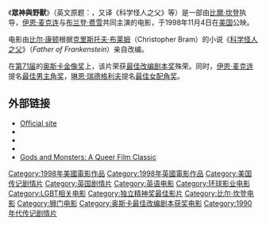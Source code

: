 {{noteTA
|T=zh-hk:魂斷夢工場; zh-tw:眾神與野獸; zh-cn:众神与魔鬼;
|G1=Show
|1=zh-hk:魂斷夢工場; zh-tw:眾神與野獸; zh-cn:众神与魔鬼;}}
{{Infobox Film
| name           = 眾神與野獸
| original_name  = Gods and Monsters
| image          = Gods-and-monsters.jpg
| caption        = 海报
| imdb_id        = 0120684
| writer         = '''原著小说：'''[[克里斯托夫·布莱姆|克里斯托夫·布莱姆]]（Christopher Bram）<BR />'''剧本：'''[[比爾·坎登|比爾·坎登]]
| starring       = [[伊恩·麦克连|伊恩·麦克连]]<BR />[[布兰登·费雪|布兰登·费雪]]<BR />[[琳恩·瑞德格利夫|琳恩·瑞德格利夫]]
| director       = [[比爾·坎登|比爾·坎登]]
| producer       = 保罗·克利赫曼<BR />格里格·费恩伯格<BR />马克·哈利斯
| distributor    = [[狮门影业|狮门影业]]<BR />[[环球影业|环球影业]]
| released       = 1998年11月4日
| runtime        = 105分钟
| language       = [[英语|英语]]
| music          = [[卡特·伯维尔|卡特·伯维尔]]
| academy_awards         = [[奥斯卡最佳改编剧本奖|奥斯卡最佳改编剧本奖]]
| country        = {{USA}} {{GBR}}
| budget         = 
| preceded_by    = 
| followed_by    =
}}
《'''眾神與野獸'''》（英文原题：''{{lang|en|Gods and Monsters}}''，又译《科学怪人之父》等）是一部由[[比爾·坎登|比爾·坎登]]执导，[[伊恩·麦克连|伊恩·麦克连]]与[[布兰登·费雪|布兰登·费雪]]共同主演的电影，于1998年11月4日在[[美国|美国]]公映。

电影由[[比尔·康顿|比尔·康顿]]根据[[克里斯托夫·布莱姆|克里斯托夫·布莱姆]]（Christopher Bram）的小说《[[科学怪人之父|科学怪人之父]]》（''Father of Frankenstein''）亲自改编。

在[[第71届奥斯卡金像奖|第71届]]的[[奥斯卡金像奖|奥斯卡金像奖]]上，该片荣获[[奥斯卡最佳改编剧本奖|最佳改编剧本奖]]殊荣。同时，[[伊恩·麦克连|伊恩·麦克连]]提名[[奥斯卡最佳男主角奖|最佳男主角奖]]，[[琳恩·瑞德格利夫|琳恩·瑞德格利夫]]提名[[奥斯卡最佳女配角奖|最佳女配角奖]]。

==外部链接==
* [http://www.godsandmonsters.net/ Official site] {{Wayback|url=http://www.godsandmonsters.net/ |date=20201114002449 }}
* {{imdb title|id=0120684|title=Gods and Monsters}}
* {{Amg movie|160237|Gods and Monsters}}
* {{rotten-tomatoes|id=gods_and_monsters|title=Gods and Monsters}}
* [https://web.archive.org/web/20101001011553/http://arsenalpulp.com/bookinfo.php?index=306%2F Gods and Monsters: A Queer Film Classic]

{{比爾·坎登}}
{{独立精神奖最佳影片}}
{{同志媒体奖大范围上映类最佳影片}}
{{Authority control}}
{{DEFAULTSORT:Gods and Monsters}}
{{American film-stub}}
[[Category:1998年美國電影作品|Category:1998年美國電影作品]]
[[Category:1998年英國電影作品|Category:1998年英國電影作品]]
[[Category:美国传记剧情片|Category:美国传记剧情片]]
[[Category:英国剧情片|Category:英国剧情片]]
[[Category:英语电影|Category:英语电影]]
[[Category:环球影业电影|Category:环球影业电影]]
[[Category:LGBT相关电影|Category:LGBT相关电影]]
[[Category:独立精神奖最佳影片|Category:独立精神奖最佳影片]]
[[Category:比尔·坎登电影|Category:比尔·坎登电影]]
[[Category:狮门电影|Category:狮门电影]]
[[Category:奥斯卡最佳改编剧本获奖电影|Category:奥斯卡最佳改编剧本获奖电影]]
[[Category:1990年代传记剧情片|Category:1990年代传记剧情片]]